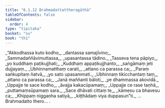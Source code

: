 ```yaml
---
title: "6.1.12 Brahmadattattheragāthā"
tableOfContents: false
sidebar:
  order: 4
type: "tipitaka"
basket: "su"
book: "th1"
---
```



<DynamicBreadcrumb />

<Division number="441" book="th1">

<Paragraph number="720" type="verses" book="th1">
_“Akkodhassa kuto kodho,_  
_dantassa samajīvino;_  
_Sammadaññāvimuttassa,_  
_upasantassa tādino._  

</Paragraph>

</Division>
<Division number="442" book="th1">

<Paragraph number="721" type="verses" book="th1">
_Tasseva tena pāpiyo,_  
_yo kuddhaṃ paṭikujjhati;_  
_Kuddhaṃ appaṭikujjhanto,_  
_saṅgāmaṃ jeti dujjayaṃ._  

</Paragraph>

</Division>
<Division number="443" book="th1">

<Paragraph number="722" type="verses" book="th1">
_Ubhinnamatthaṃ carati,_  
_attano ca parassa ca;_  
_Paraṃ saṅkupitaṃ ñatvā,_  
_yo sato upasammati._  

</Paragraph>

</Division>
<Division number="444" book="th1">

<Paragraph number="723" type="verses" book="th1">
_Ubhinnaṃ tikicchantaṃ taṃ,_  
_attano ca parassa ca;_  
_Janā maññanti bāloti,_  
_ye dhammassa akovidā._  

</Paragraph>

</Division>
<Division number="445" book="th1">

<Paragraph number="724" type="verses" book="th1">
_Uppajje te sace kodho,_  
_āvajja kakacūpamaṃ;_  
_Uppajje ce rase taṇhā,_  
_puttamaṃsūpamaṃ sara._  

</Paragraph>

</Division>
<Division number="446" book="th1">

<Paragraph number="725" type="verses" book="th1">
_Sace dhāvati cittaṃ te,_  
_kāmesu ca bhavesu ca;_  
_Khippaṃ niggaṇha satiyā,_  
_kiṭṭhādaṃ viya duppasun”ti._  


</Paragraph>
</Division>

<Paragraph number="726" type="center" book="th1">
…  Brahmadatto thero… .
</Paragraph>